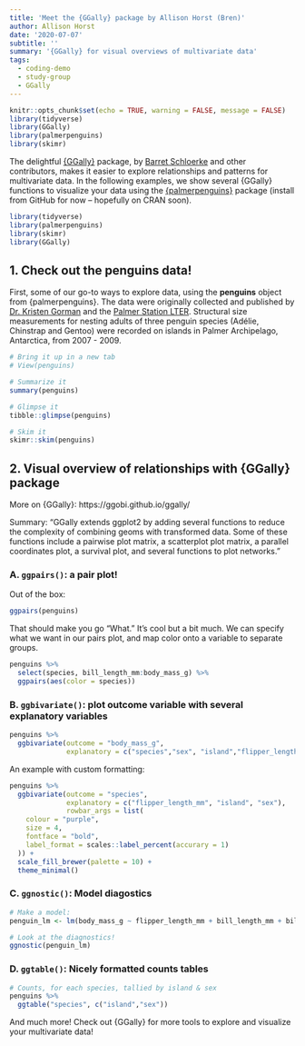 ```yaml
---
title: 'Meet the {GGally} package by Allison Horst (Bren)'
author: Allison Horst
date: '2020-07-07'
subtitle: ''
summary: '{GGally} for visual overviews of multivariate data'
tags:
  - coding-demo
  - study-group
  - GGally
---
```


```r
knitr::opts_chunk$set(echo = TRUE, warning = FALSE, message = FALSE)
library(tidyverse)
library(GGally)
library(palmerpenguins)
library(skimr)
```

The delightful [{GGally}](https://www.rdocumentation.org/packages/GGally/versions/1.5.0) package, by [Barret Schloerke](http://schloerke.com/) and other contributors, makes it easier to explore relationships and patterns for multivariate data. In the following examples, we show several {GGally} functions to visualize your data using the [{palmerpenguins}](https://allisonhorst.github.io/palmerpenguins/) package (install from GitHub for now -- hopefully on CRAN soon). 

```r
library(tidyverse)
library(palmerpenguins)
library(skimr)
library(GGally)
```

## 1. Check out the penguins data! 

First, some of our go-to ways to explore data, using the **penguins** object from {palmerpenguins}. The data were originally collected and published by [Dr. Kristen Gorman](https://www.uaf.edu/cfos/people/faculty/detail/kristen-gorman.php) and the [Palmer Station LTER](https://pal.lternet.edu/). Structural size measurements for nesting adults of three penguin species (Adélie, Chinstrap and Gentoo) were recorded on islands in Palmer Archipelago, Antarctica, from 2007 - 2009. 

```r
# Bring it up in a new tab
# View(penguins)

# Summarize it 
summary(penguins)

# Glimpse it
tibble::glimpse(penguins)

# Skim it 
skimr::skim(penguins)
```

## 2. Visual overview of relationships with {GGally} package

More on {GGally}: https://ggobi.github.io/ggally/

Summary: "GGally extends ggplot2 by adding several functions to reduce the complexity of combining geoms with transformed data. Some of these functions include a pairwise plot matrix, a scatterplot plot matrix, a parallel coordinates plot, a survival plot, and several functions to plot networks."

### A. `ggpairs()`: a pair plot!

Out of the box: 

```r
ggpairs(penguins)
```

That should make you go "What." It's cool but a bit much. We can specify what we want in our pairs plot, and map color onto a variable to separate groups.

```r
penguins %>% 
  select(species, bill_length_mm:body_mass_g) %>% 
  ggpairs(aes(color = species))
```

### B. `ggbivariate()`: plot outcome variable with several explanatory variables

```r
penguins %>% 
  ggbivariate(outcome = "body_mass_g", 
              explanatory = c("species","sex", "island","flipper_length_mm"))
```

An example with custom formatting: 

```r
penguins %>% 
  ggbivariate(outcome = "species", 
              explanatory = c("flipper_length_mm", "island", "sex"),
              rowbar_args = list(
    colour = "purple",
    size = 4,
    fontface = "bold",
    label_format = scales::label_percent(accurary = 1)
  )) +
  scale_fill_brewer(palette = 10) +
  theme_minimal()
```

### C. `ggnostic()`: Model diagostics

```r
# Make a model: 
penguin_lm <- lm(body_mass_g ~ flipper_length_mm + bill_length_mm + bill_depth_mm, data = penguins)

# Look at the diagnostics! 
ggnostic(penguin_lm)
```

### D. `ggtable()`: Nicely formatted counts tables

```r
# Counts, for each species, tallied by island & sex
penguins %>% 
  ggtable("species", c("island","sex"))
```

And much more! Check out {GGally} for more tools to explore and visualize your multivariate data!  
